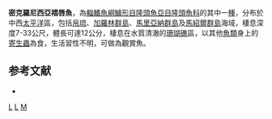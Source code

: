 {{Speciesbox
| taxon = Labroides micronesica
| status = LC
| status_system = IUCN3.1
| binomial_authority = [[Randall|Randall]], 1981
| synonyms = 
}}

'''密克羅尼西亞褶唇魚'''，為[[輻鰭魚綱|輻鰭魚綱]][[鱸形目|鱸形目]][[隆頭魚亞目|隆頭魚亞目]][[隆頭魚科|隆頭魚科]]的其中一[[種|種]]，分布於中西[[太平洋|太平洋]]區，包括[[帛琉|帛琉]]、[[加羅林群島|加羅林群島]]、[[馬里亞納群島|馬里亞納群島]]及[[馬紹爾群島|馬紹爾群島]]海域，棲息深度7-33公尺，體長可達12公分，棲息在水質清澈的[[珊瑚礁|珊瑚礁]]區，以其他[[魚類|魚類]]身上的[[寄生蟲|寄生蟲]]為食，生活習性不明，可做為觀賞魚。

==参考文献==
*{{FishBase_species|genus=Labropsis|species=micronesica|year=2013|month=7}}
{{taxonbar}}
[[Category:1981年描述的鱼类|L]]
[[Category:觀賞魚|L]]
[[Category:裂唇魚屬|M]]
